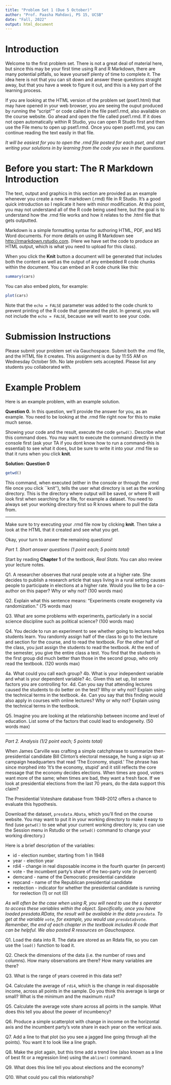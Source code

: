 ```yaml
---
title: "Problem Set 1 (Due 5 October)"
author: "Prof. Paasha Mahdavi, PS 15, UCSB"
date: "Fall, 2022"
output: html_document
---
```


# Introduction
Welcome to the first problem set. There is not a great deal of material here, but since this may be your first time using R and R Markdown, there are many potential pitfalls, so leave yourself plenty of time to complete it. The idea here is not that you can sit down and answer these questions straight away, but that you have a week to figure it out, and this is a key part of the learning process. 

If you are looking at the HTML version of the problem set (pset1.html) that may have opened in your web browser, you are seeing the ouput produced by running the "script"" or code called in the file pset1.rmd, also available on the course website. Go ahead and open the file called pset1.rmd. If it does not open automatically within R Studio, you can open R Studio first and then use the File menu to open up pset1.rmd. Once you open pset1.rmd, you can continue reading the text easily in that file.

*It will be easiest for you to open the .rmd file posted for each pset, and start writing your solutions in by learning from the code you see in the questions.*

# Before you start: The R Markdown Introduction
The text, output and graphics in this section are provided as an example whenever you create a new R markdown (.rmd) file in R Studio. It's a good quick introduction so I replicate it here with minor modification. At this point, you may not understand all of the R code being used here, but the goal is to understand how the .rmd file works and how it relates to the .html file that gets outputted. 

Markdown is a simple formatting syntax for authoring HTML, PDF, and MS Word documents. For more details on using R Markdown see <http://rmarkdown.rstudio.com>. (Here we have set the code to produce an HTML output, which is what you need to upload for this class).

When you click the **Knit** button a document will be generated that includes both the content as well as the output of any embedded R code chunks within the document. You can embed an R code chunk like this:

```r
summary(cars)
```

You can also embed plots, for example:

```r
plot(cars)
```

Note that the `echo = FALSE` parameter was added to the code chunk to prevent printing of the R code that generated the plot. In general, you will not include the `echo = FALSE`, because we will want to see your code. 

# Submission Instructions
Please submit your problem set via Gauchospace. Submit both the .rmd file, and the HTML file it creates. This assignment is due by 11:55 AM on Wednesday October 5th. No late problem sets accepted. Please list any students you collaborated with.

# Example Problem
Here is an example problem, with an example solution. 

**Question 0.** In this question, we'll provide the answer for you, as an example.  You need to be looking at the .rmd file right now for this to make much sense.

Showing your code and the result, execute the code `getwd()`. Describe what this command does. You may want to execute the command directly in the console first (ask your TA if you dont know how to run a command--this is essential) to see what it does, but be sure to write it into your .rmd file so that it runs when you click **knit**. 

**Solution: Question 0 **
```r
getwd()
```

This command, when executed (either in the console or through the .rmd file once you click ``knit''), tells the user what directory is set as the working directory. This is the directory where output will be saved, or where R will look first when searching for a file, for example a dataset. You need to always set your working directory first so R knows where to pull the data from.

***

Make sure to try executing your .rmd file now by clicking **knit**. Then take a look at the HTML that it created and see what you get.

Okay, your turn to answer the remaining questions! 

*Part 1. Short answer questions (1 point each; 5 points total)*

Start by reading **Chapter 1** of the textbook, *Real Stats*. You can also review your lecture notes.

Q1. A researcher observes that rural people vote at a higher rate. She decides to publish a research article that says living in a rural setting causes people to participate in elections at a higher rate. Would you like to be a co-author on this paper? Why or why not? (100 words max)

Q2. Explain what this sentence means: "Experiments create exogeneity via randomization." (75 words max)

Q3. What are some problems with experiments, particularly in a social science discipline such as political science? (100 words max)

Q4. You decide to run an experiment to see whether going to lectures helps students learn. You randomly assign half of the class to go to the lecture and section for the course, and to read the textbook. For the other half of the class, you just assign the students to read the textbook. At the end of the semester, you give the entire class a test. You find that the students in the first group did much better than those in the second group, who only read the textbook. (120 words max)

4a. What could you call each group?
4b. What is your independent variable and what is your dependent variable?
4c. Given this set up, list some factors you are controlling for.
4d. Can you say that attending lectures caused the students to do better on the test? Why or why not? Explain using the technical terms in the textbook.
4e. Can you say that this finding would also apply in courses with online lectures? Why or why not? Explain using the technical terms in the textbook.

Q5. Imagine you are looking at the relationship between income and level of education. List some of the factors that could lead to endogeneity. (50 words max)


*****
*Part 2. Analysis (1/2 point each; 5 points total)*

When James Carville was crafting a simple catchphrase to summarize then-presidential candidate Bill Clinton's electoral message, he hung a sign up at campaign headquarters that read 'The Economy, stupid.' The phrase has since morphed into 'It's the economy, stupid' and it still reflects the core message that the economy decides elections. When times are good, voters want more of the same; when times are bad, they want a fresh face. If we look at presidential elections from the last 70 years, do the data support this claim?

The Presidential Voteshare database from 1948--2012 offers a chance to evaluate this hypothesis. 

Download the dataset, `presdata.RData`, which you'll find on the course website. You may want to put it in your working directory to make it easy to find (use `getwd()` to see what your current working directory is; you can use the Session menu in Rstudio or the `setwd()` command to change your working directory.)

Here is a brief description of the variables:

* id - election number, starting from 1 in 1948
* year - election year
* rdi4 - change in real disposable income in the fourth quarter (in percent)
* vote - the incumbent party's share of the two-party vote (in percent)
* demcand - name of the Democratic presidential candidate
* repcand - name of the Republican presidential candidate
* reelection - indicator for whether the presidential candidate is running for reelection (1) or not (0)

*As will often be the case when using R, you will need to use the `$` operator to access these variables within the object. Specifically, once you have loaded presdata.RData, the result will be available in the data `presdata`.  To get at the variable `vote`, for example, you would use `presdata$vote`. Remember, the end of each chapter in the textbook includes R code that can be helpful. We also posted R resources on Gauchospace.*

Q1. Load the data into R. The data are stored as an Rdata file, so you can use the `load()` function to load it. 

Q2. Check the dimensions of the data (i.e. the number of rows and columns). How many observations are there? How many variables are there? 

Q3. What is the range of years covered in this data set?

Q4. Calculate the average of `rdi4`, which is the change in real disposable income, across all points in the sample. Do you think this average is large or small? What is the minimum and the maximum `rdi4`?

Q5. Calculate the average vote share across all points in the sample. What does this tell you about the power of incumbency?

Q6. Produce a simple scatterplot with change in income on the horizontal axis and the incumbent party's vote share in each year on the vertical axis. 

Q7. Add a line to that plot (so you see a jagged line going through all the points). You want it to look like a line graph.

Q8. Make the plot again, but this time add a trend line (also known as a line of best fit or a regression line) using the `abline()` command. 

Q9. What does this line tell you about elections and the economy? 

Q10. What could you call this relationship?
